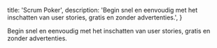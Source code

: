   title: 'Scrum Poker',
  description:
    'Begin snel en eenvoudig met het inschatten van user stories, gratis en zonder advertenties.',
}

Begin snel en eenvoudig met het inschatten van user stories, gratis en zonder advertenties.
